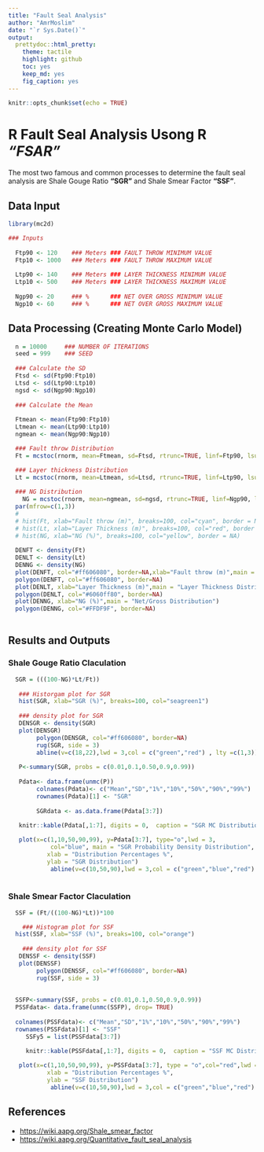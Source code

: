 ```yaml
---
title: "Fault Seal Analysis"
author: "AmrMoslim"
date: "`r Sys.Date()`"
output:
  prettydoc::html_pretty:
    theme: tactile
    highlight: github
    toc: yes
    keep_md: yes
    fig_caption: yes
---
```



```r
knitr::opts_chunk$set(echo = TRUE)
```

# R Fault Seal Analysis Usong R  _"FSAR"_

The most two famous and common processes to determine the fault seal analysis are Shale Gouge Ratio **"SGR"** and Shale Smear Factor **"SSF"**.

## Data Input

```r
library(mc2d)

### Inputs
  
  Ftp90 <- 120    ### Meters ### FAULT THROW MINIMUM VALUE
  Ftp10 <- 1000   ### Meters ### FAULT THROW MAXIMUM VALUE
  
  Ltp90 <- 140    ### Meters ### LAYER THICKNESS MINIMUM VALUE
  Ltp10 <- 500    ### Meters ### LAYER THICKNESS MAXIMUM VALUE
  
  Ngp90 <- 20     ### %      ### NET OVER GROSS MINIMUM VALUE
  Ngp10 <- 60     ### %      ### NET OVER GROSS MAXIMUM VALUE

```

## Data Processing (Creating Monte Carlo Model)
```r
  n = 10000     ### NUMBER OF ITERATIONS
  seed = 999    ### SEED 
  
  ### Calculate the SD 
  Ftsd <- sd(Ftp90:Ftp10)
  Ltsd <- sd(Ltp90:Ltp10)
  ngsd <- sd(Ngp90:Ngp10)
  
  ### Calculate the Mean 
  
  Ftmean <- mean(Ftp90:Ftp10)
  Ltmean <- mean(Ltp90:Ltp10)
  ngmean <- mean(Ngp90:Ngp10)

  ### Fault throw Distribution
  Ft = mcstoc(rnorm, mean=Ftmean, sd=Ftsd, rtrunc=TRUE, linf=Ftp90, lsup=Ftp10, seed = seed, nsv= n )

  ### Layer thickness Distribution
  Lt = mcstoc(rnorm, mean=Ltmean, sd=Ltsd, rtrunc=TRUE, linf=Ltp90, lsup=Ltp10, seed = seed, nsv= n )
  
  ### NG Distribution
    NG = mcstoc(rnorm, mean=ngmean, sd=ngsd, rtrunc=TRUE, linf=Ngp90, lsup=Ngp10, seed = seed, nsv= n)
  par(mfrow=c(1,3))
  # 
  # hist(Ft, xlab="Fault throw (m)", breaks=100, col="cyan", border = NA)
  # hist(Lt, xlab="Layer Thickness (m)", breaks=100, col="red", border = NA)
  # hist(NG, xlab="NG (%)", breaks=100, col="yellow", border = NA)
  
  DENFT <- density(Ft) 
  DENLT <- density(Lt)
  DENNG <- density(NG)
  plot(DENFT, col="#ff606080", border=NA,xlab="Fault throw (m)",main = "Fault Throw Distribution") 
  polygon(DENFT, col="#ff606080", border=NA)
  plot(DENLT, xlab="Layer Thickness (m)",main = "Layer Thickness Distribution")
  polygon(DENLT, col="#6060ff80", border=NA)
  plot(DENNG, xlab="NG (%)",main = "Net/Gross Distribution")
  polygon(DENNG, col="#FFDF9F", border=NA)
  

```

## Results and Outputs
### Shale Gouge Ratio Claculation

```r
  SGR = (((100-NG)*Lt/Ft))
  
   ### Historgam plot for SGR
   hist(SGR, xlab="SGR (%)", breaks=100, col="seagreen1")
   
   ### density plot for SGR
   DENSGR <- density(SGR)
   plot(DENSGR) 
        polygon(DENSGR, col="#ff606080", border=NA)
        rug(SGR, side = 3)
        abline(v=c(18,22),lwd = 3,col = c("green","red") , lty =c(1,3))
        
   P<-summary(SGR, probs = c(0.01,0.1,0.50,0.9,0.99))
   
   Pdata<- data.frame(unmc(P))
        colnames(Pdata)<- c("Mean","SD","1%","10%","50%","90%","99%")
        rownames(Pdata)[1] <- "SGR"
        
        SGRdata <- as.data.frame(Pdata[3:7])
   
   knitr::kable(Pdata[,1:7], digits = 0,  caption = "SGR MC Distribution ",booktabs = TRUE)

   plot(x=c(1,10,50,90,99), y=Pdata[3:7], type="o",lwd = 3,
            col="blue", main = "SGR Probability Density Distribution",
           xlab = "Distribution Percentages %",
           ylab = "SGR Distribution")
            abline(v=c(10,50,90),lwd = 3,col = c("green","blue","red") , lty =c(1,2,3))
   

```

### Shale Smear Factor Claculation
```r
  SSF = (Ft/((100-NG)*Lt))*100

    ### Histogram plot for SSF
  hist(SSF, xlab="SSF (%)", breaks=100, col="orange")
  
    ### density plot for SSF
   DENSSF <- density(SSF)
   plot(DENSSF) 
        polygon(DENSSF, col="#ff606080", border=NA)
        rug(SSF, side = 3)
        
        
  SSFP<-summary(SSF, probs = c(0.01,0.1,0.50,0.9,0.99))
  PSSFdata<- data.frame(unmc(SSFP), drop= TRUE)
  
  colnames(PSSFdata)<- c("Mean","SD","1%","10%","50%","90%","99%")
  rownames(PSSFdata)[1] <- "SSF"
     SSFy5 = list(PSSFdata[3:7])
    
     knitr::kable(PSSFdata[,1:7], digits = 0,  caption = "SSF MC Distribution ",booktabs = TRUE)

   plot(x=c(1,10,50,90,99), y=PSSFdata[3:7], type = "o",col="red",lwd = 3, main = "SSF Probability Density Distribution",
           xlab = "Distribution Percentages %",
           ylab = "SSF Distribution") 
            abline(v=c(10,50,90),lwd = 3,col = c("green","blue","red") , lty =c(1,2,3))

```

## References 

 - <https://wiki.aapg.org/Shale_smear_factor>  
 - <https://wiki.aapg.org/Quantitative_fault_seal_analysis>  
 
 
